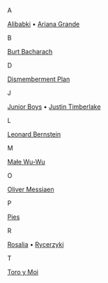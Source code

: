 A

[Alibabki](/music/artists/alibabki) •
[Ariana Grande](/music/artists/ariana-grande)

B

[Burt Bacharach](/music/artists/burt-bacharach)

D

[Dismemberment Plan](/music/artists/dismemberment-plan)

J

[Junior Boys](/music/artists/junior-boys) •
[Justin Timberlake](/music/artists/justin-timberlake)

L

[Leonard Bernstein](/music/artists/leonard-bernstein)

M

[Małe Wu-Wu](/music/artists/male-wu-wu)

O

[Oliver Messiaen](/music/artists/oliver-messiaen)

P

[Pies](/music/artists/pies)

R

[Rosalia](/music/artists/rosalia) • [Rycerzyki](/music/artists/rycerzyki)

T

[Toro y Moi](/music/artists/toro-y-moi)
